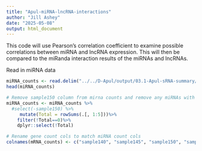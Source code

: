```yaml
---
title: "Apul-miRNA-lncRNA-interactions"
author: "Jill Ashey"
date: "2025-05-08"
output: html_document
---
```


This code will use Pearson's correlation coefficient to examine possible correlations between miRNA and lncRNA expression. This will then be compared to the miRanda interaction results of the miRNAs and lncRNAs. 

Read in miRNA data
```r
miRNA_counts <- read.delim("../../D-Apul/output/03.1-Apul-sRNA-summary/Apul_counts_miRNA_normalized.txt")
head(miRNA_counts)

# Remove sample150 column from mirna counts and remove any miRNAs with 0 for all samples 
miRNA_counts <- miRNA_counts %>%
  #select(-sample150) %>%
     mutate(Total = rowSums(.[, 1:5]))%>%
    filter(!Total==0)%>%
    dplyr::select(!Total)

# Rename gene count cols to match miRNA count cols
colnames(mRNA_counts) <- c("sample140", "sample145", "sample150", "sample173", "sample178")
```